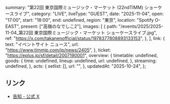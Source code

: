   summary: "第22回 東京国際ミュージック・マーケット (22ndTIMM) ショーケースライブ",
  category: "LIVE",
  liveType: "GUEST",
  date: "2025-11-04",
  open: "17:00",
  start: "18:00",
  end: undefined,
  region: "東京",
  location: "Spotify O-EAST",
  present: ["高嶺のなでしこ2"],
  images: [
    {
      path: "/events/2025/2025-11-04_第22回 東京国際ミュージック・マーケット ショーケースライブ.jpg",
      ref: "https://x.com/takanenofficial/status/1978377808893133153",
    },
  ],
  link: {
    text: "イベントサイト ニュース",
    url: "https://www.timmjp.com/jp/news/2405",
  },
  ticket: "https://eplus.jp/sf/detail/2007190001",
  overview: {
    timetable: undefined,
    goods: {
      time: undefined,
      lineup: undefined,
      url: undefined,
    },
    streaming: undefined,
  },
  acts: {
    setlist: [],
    url: "",
  },
  updatedAt: "2025-10-24",
};

## リンク

- [告知 - 公式 X](https://x.com/takanenofficial/status/1978377808893133153)
